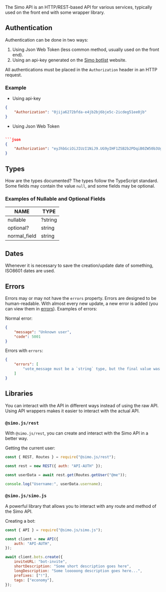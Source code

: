 The Simo API is an HTTP/REST-based API for various services, typically used on the front end with some wrapper library.

## Authentication

Authentication can be done in two ways:

1. Using Json Web Token (less common method, usually used on the front end).
2. Using an api-key generated on the [Simo botlist](https://bombadeagua.life) website.

All authentications must be placed in the `Authorization` header in an HTTP request.

### Example

- Using api-key

```json
{
    "Authorization": "0jija6272bfda-e4jb2bj6bje5c-2icdeg51ee0jb"
}
```

- Using Json Web Token

```json

```json
{
    "Authorization": "eyJhbGciOiJIUzI1NiJ9.UG9yIHF1ZSB2b2PDqiB0ZW50b3UgZGVjb2RpZmljYXIgaXNzbz8.cXaza7vgMrvJR0MXihfaSh7eJUXzsFdmK-b4c_8dEZg"
}
```

## Types

How are the types documented? The types follow the TypeScript standard. Some fields may contain the value `null`, and some fields may be optional.

### Examples of Nullable and Optional Fields

| NAME          | TYPE     |
| ------------- | -------- |
| nullable      | ?string  |
| optional?     | string   |
| normal_field  | string   |

## Dates

Whenever it is necessary to save the creation/update date of something, ISO8601 dates are used.

## Errors

Errors may or may not have the `errors` property. Errors are designed to be human-readable. With almost every new update, a new error is added (you can view them in [errors](/api/utils/errors.json)). Examples of errors:

Normal error:

```json
{
    "message": "Unknown user",
    "code": 5001
}
```

Errors with `errors`:

```json
{
    "errors": [
        "vote_message must be a `string` type, but the final value was: `2`."
    ]
}
```

## Libraries

You can interact with the API in different ways instead of using the raw API. Using API wrappers makes it easier to interact with the actual API.

### `@simo.js/rest`

With `@simo.js/rest`, you can create and interact with the Simo API in a better way.

Getting the current user:

```js
const { REST, Routes } = require("@simo.js/rest");

const rest = new REST({ auth: "API-AUTH" });

const userData = await rest.get(Routes.getUser("@me"));

console.log("Username:", userData.username);
```

### `@simo.js/simo.js`

A powerful library that allows you to interact with any route and method of the Simo API.

Creating a bot:

```js
const { API } = require("@simo.js/simo.js");

const client = new API({
    auth: "API-AUTH",
});

await client.bots.create({
    inviteURL: "bot-invite",
    shortDescription: "Some short description goes here",
    longDescription: "Some looooong description goes here...",
    prefixes: ["!"],
    tags: ["economy"],
});
```